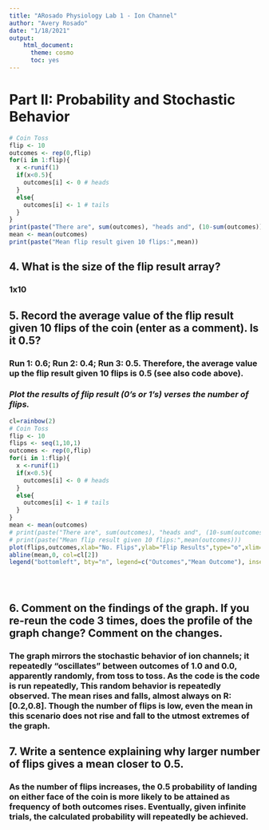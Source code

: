 ```yaml
---
title: "ARosado Physiology Lab 1 - Ion Channel"
author: "Avery Rosado"
date: "1/18/2021"
output: 
    html_document:
      theme: cosmo
      toc: yes
---
```


# Part II: Probability and Stochastic Behavior
```R
# Coin Toss
flip <- 10
outcomes <- rep(0,flip)
for(i in 1:flip){
  x <-runif(1)
  if(x<0.5){
    outcomes[i] <- 0 # heads
  }
  else{
    outcomes[i] <- 1 # tails
  }
}
print(paste("There are", sum(outcomes), "heads and", (10-sum(outcomes)),"tails."))
mean <- mean(outcomes)
print(paste("Mean flip result given 10 flips:",mean))
```
## 4. What is the size of the flip result array?
### 1x10

## 5. Record the average value of the flip result given 10 flips of the coin (enter as a comment). Is it 0.5? 
### Run 1: 0.6; Run 2: 0.4; Run 3: 0.5. Therefore, the average value up the flip result given 10 flips is 0.5 (see also code above). 

### *Plot the results of flip result (0's or 1's) verses the number of flips.* 
```R
cl=rainbow(2)
# Coin Toss
flip <- 10
flips <- seq(1,10,1)
outcomes <- rep(0,flip)
for(i in 1:flip){
  x <-runif(1)
  if(x<0.5){
    outcomes[i] <- 0 # heads
  }
  else{
    outcomes[i] <- 1 # tails
  }
}
mean <- mean(outcomes)
# print(paste("There are", sum(outcomes), "heads and", (10-sum(outcomes)),"tails."))
# print(paste("Mean flip result given 10 flips:",mean(outcomes)))
plot(flips,outcomes,xlab="No. Flips",ylab="Flip Results",type="o",xlim=c(0,10),ylim=c(0,1),col=cl[1])
abline(mean,0, col=cl[2])
legend("bottomleft", bty="n", legend=c("Outcomes","Mean Outcome"), inset=0.0, fill=cl[1:2],cex=0.8)





```

## 6. Comment on the findings of the graph. If you re-reun the code 3 times, does the profile of the graph change? Comment on the changes.
### The graph mirrors the stochastic behavior of ion channels; it repeatedly "oscillates" between outcomes of 1.0 and 0.0, apparently randomly, from toss to toss. As the code is the code is run repeatedly, This random behavior is repeatedly observed. The mean rises and falls, almost always on R: [0.2,0.8]. Though the number of flips is low, even the mean in this scenario does not rise and fall to the utmost extremes of the graph. 

## 7. Write a sentence explaining why larger number of flips gives a mean closer to 0.5.
### As the number of flips increases, the 0.5 probability of landing on either face of the coin is more likely to be attained as frequency of both outcomes rises. Eventually, given infinite trials, the calculated probability will repeatedly be achieved. 